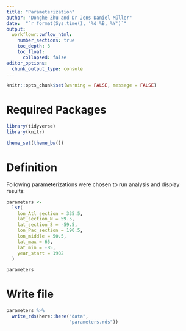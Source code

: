 ```yaml
---
title: "Parameterization"
author: "Donghe Zhu and Dr Jens Daniel Müller"
date:  "`r format(Sys.time(), '%d %B, %Y')`"
output: 
  workflowr::wflow_html:
    number_sections: true
    toc_depth: 3
    toc_float:
      collapsed: false
editor_options:
  chunk_output_type: console
---
```



```r
knitr::opts_chunk$set(warning = FALSE, message = FALSE)
```

# Required Packages
```r
library(tidyverse) 
library(knitr)
```


```r
theme_set(theme_bw())
```


# Definition

Following parameterizations were chosen to run analysis and display results:
```r

parameters <-
  lst(
    lon_Atl_section = 335.5,
    lat_section_N = 59.5,
    lat_section_S = -59.5,
    lon_Pac_section = 190.5,
    lon_middle = 50.5,
    lat_max = 65,
    lat_min = -85,
    year_start = 1982
  ) 

parameters

```

# Write file

```r

parameters %>%
  write_rds(here::here("data",
                       "parameters.rds"))

```


